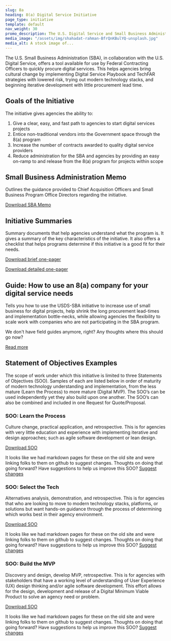 ```yaml
---
slug: 8a
heading: 8(a) Digital Service Initiative
page_type: initiative
template: default
nav_weight: 30
promo_description: The U.S. Digital Service and Small Business Administration have partnered to help agencies buy digital services using this low-risk gateway.
media_image: "/assets/img/shahadat-rahman-BfrQnKBulYQ-unsplash.jpg"
media_alt: A stock image of...
---
```


The U.S. Small Business Administration (SBA), in collaboration with the U.S. Digital Service, offers a tool available for use by Federal Contracting Officers to quickly procure digital services. This helps agencies bring cultural change by implementing Digital Service Playbook and TechFAR strategies with lowered risk, trying out modern technology stacks, and beginning iterative development with little procurement lead time.

## Goals of the Initiative

The initiative gives agencies the ability to:

1. Give a clear, easy, and fast path to agencies to start digital services projects
2. Entice non-traditional vendors into the Government space through the 8(a) program
3. Increase the number of contracts awarded to quality digital service providers
4. Reduce administration for the SBA and agencies by providing an easy on-ramp to and release from the 8(a) program for projects within scope

## Small Business Administration Memo

Outlines the guidance provided to Chief Acquisition Officers and Small Business Program Office Directors regarding the initiative.

[Download SBA Memo ](/assets/files/8aSBA_USDSMemo.pdf)

## Initiative Summaries

Summary documents that help agencies understand what the program is. It gives a summary of the key characteristics of the initiative. It also offers a checklist that helps programs determine if this initiative is a good fit for their needs.

[Download brief one-pager](/assets/files/USDS-SBA8a_Brief.pdf)

[Download detailed one-pager](/assets/files/USDS-SBA8a_Detailed.pdf)

## Guide: How to use an 8(a) company for your digital service needs

Tells you how to use the USDS-SBA initiative to increase use of small business for digital projects, help shrink the long procurement lead-times and implementation bottle-necks, while allowing agencies the flexibility to scale work with companies who are not participating in the SBA program.

<Alert>
  We don't have field guides anymore, right? Any thoughts where this should go now?
</Alert>

[Read more](/learning-center/field-guides/4/)

## Statement of Objectives Examples

The scope of work under which this initiative is limited to three Statements of Objectives (SOO). Samples of each are listed below in order of maturity of modern technology understanding and implementation, from the less mature (Learn the Process) to more mature (Digital MVP). The SOO’s can be used independently yet they also build upon one another. The SOO’s can also be combined and included in one Request for Quote/Proposal.

### SOO: Learn the Process

Culture change, practical application, and retrospective. This is for agencies with very little education and experience with implementing iterative and design approaches; such as agile software development or lean design.


[Download SOO](/assets/files/USDS-LearnTheProcessSOO.docx) 

<Alert>
  It looks like we had markdown pages for these on the old site and were linking folks to them on github to suggest changes. Thoughts on doing that going forward?
</Alert>
Have suggestions to help us improve this SOO? <a href="https://github.com/usds/techfar-hub-v2/blob/master/pages/initiatives/learn-the-process.md" target="_blank" class="usa-external_link">Suggest changes</a>

### SOO: Select the Tech

Alternatives analysis, demonstration, and retrospective. This is for agencies that who are looking to move to modern technology stacks, platforms, or solutions but want hands-on guidance through the process of determining which works best in their agency environment.

[Download SOO](/assets/files/USDS-SelectYourTechSOO.docx)

<Alert>
  It looks like we had markdown pages for these on the old site and were linking folks to them on github to suggest changes. Thoughts on doing that going forward?
</Alert>
Have suggestions to help us improve this SOO? <a href="https://github.com/usds/techfar-hub-v2/blob/master/pages/initiatives/select-your-tech.md" target="_blank" class="usa-external_link">Suggest changes</a>

### SOO: Build the MVP

Discovery and design, develop MVP, retrospective. This is for agencies with stakeholders that have a working level of understanding of User Experience (UX) design thinking and/or agile software development. This effort allows for the design, development and release of a Digital Minimum Viable Product to solve an agency need or problem.

[Download SOO](/assets/files/USDS-BuildAnMVP_SOO.docx)

<Alert>
  It looks like we had markdown pages for these on the old site and were linking folks to them on github to suggest changes. Thoughts on doing that going forward?
</Alert>
Have suggestions to help us improve this SOO? <a href="https://github.com/usds/techfar-hub-v2/blob/master/pages/initiatives/build-mvp.md" target="_blank" class="usa-external_link">Suggest changes</a>
